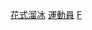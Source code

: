{{Catnav|頁面分類|人物|各國人物|法国人|法國運動員}}
{{Catnav|頁面分類|人物|各國人物|各国运动员|法國運動員}}
{{Catnav|頁面分類|人物|各職業人物|运动员|花样滑冰运动员}}
{{Catnav|頁面分類|...|各國體育|法國體育|法國運動員}}
{{Catnav|頁面分類|...|各國體育|各国运动员|法國運動員}}
{{Catnav|頁面分類|...|冰雪运动|花樣滑冰|花样滑冰运动员}}
{{Commons category|Figure skaters from France}}

[[Category:依體育運動劃分的法國運動員|花式溜冰]]
[[Category:法國花式滑冰‎|運動員]]
[[Category:各國花式滑冰運動員|F]]